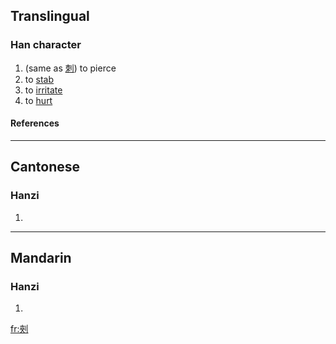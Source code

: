 ==Translingual==
===Han character===
{{Han char|rn=18|rad=刀|as=07|sn=9|four=|canj=大人中弓 (KOLN)}}
# (same as [[刺]]) to pierce
# to [[stab]]
# to [[irritate]]
# to [[hurt]]
====References====
{{Han ref|kx=0140.210|hdz=10340.020|uh=34E8|ud=13544}}

----
==Cantonese==
===Hanzi===
{{yue-hanzi|jyut=|y=chi3}}
# {{defn|Cantonese}}

----
==Mandarin==
===Hanzi===
{{cmn-hanzi|pin=[[cí]] (ci2), [[cì]] (ci4)|wg=tz'u<sup>2</sup>, tz'u<sup>4</sup>}}
# {{defn|Mandarin}}

[[fr:㓨]]